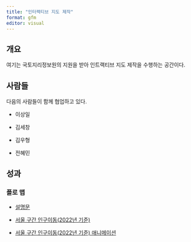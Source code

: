 ```yaml
---
title: "인터랙티브 지도 제작"
format: gfm
editor: visual
---
```


## 개요

여기는 국토지리정보원의 지원을 받아 인트랙티브 지도 제작을 수행하는 공간이다.

## 사람들

다음의 사람들이 함께 협업하고 있다.

-   이상일

-   김세창

-   김우형

-   전혜민

## 성과

### 플로 맵

-   [설명문](https://snu-sds.github.io/2024_interactive_maps/flowmap.html)

-   [서울 구간 인구이동(2022년 기준)](https://snu-sds.github.io/2024_interactive_maps/flowmapblue.html)

-   [서울 구간 인구이동(2022년 기준) 애니메이션](https://snu-sds.github.io/2024_interactive_maps/flowmapblue_ani.html)
